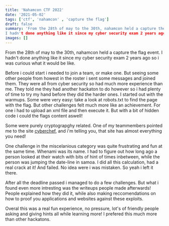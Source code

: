 ```yaml
---
title: 'Nahamcon CTF 2022'
date: '2021-05-02'
tags: ['ctf', 'nahamcon' , 'capture the flag']
draft: false
summary: 'From the 28th of may to the 30th, nahamcon held a capture the flag event.
I hadn't done anything like it since my cyber security exam 2 years ago so i was curious what it would be like.'
images: []
---
```


From the 28th of may to the 30th, nahamcon held a capture the flag event.
I hadn't done anything like it since my cyber security exam 2 years ago so i was curious what it would be like.

Before i could start i needed to join a team, or make one. But seeing some other people from howest in the roster i sent some messages and joined them.
They were all from cyber security so had much more experience than me. They told me they had another hackaton to do however so i had plenty of time to try
my hand before they did the harder ones. I started out with the warmups. Some were very easy: take a look at robots.txt to find the page with the flag.
But other challenges felt much more like an achievement. For one i had to upload an xml file and then execute it. But with a bit of hidden code i could
the flags content aswell!

Some were purely cryptograpghy related. One of my teammembers pointed me to the site [cyberchef](https://gchq.github.io/CyberChef/),
and i'm telling you, that site has almost everything you need!

One challenge in the miscelanious category was quite frustrating and fun at the same time. Whenami was its name.
I had to figure out how long ago a person
looked at their watch with bits of hint of times inbetween, while the person was jumping the date-line in samoa. I did
all this calculation, had a real crack at it! And failed. No idea were i was mistaken. So yeah i left it there.

After all the deadline passed i managed to do a few challenges. But what i found even more intresting was the writeups
people made afterwards! People explained how they did it, while also making reccomendations on how to proof you
applications and websites against these exploits.

Overal this was a real fun experience, no pressure, lot's of friendly people asking and giving hints all while learning more!
I prefered this much more than other hackatons.
